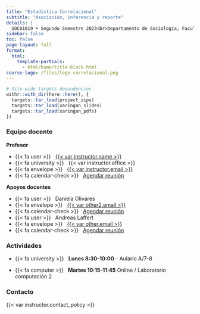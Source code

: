 ```yaml
---
title: "Estadística Correlacional"
subtitle: "Asociación, inferencia y reporte"
details: |
  SOC01019 • Segundo Semestre 2023<br>Departamento de Sociología, Facultad de Ciencias Sociales<br>Universidad de Chile
sidebar: false
toc: false
page-layout: full
format:
  html:
    template-partials:
      - html/home/title-block.html
course-logo: /files/logo-correlacional.png
---
```


```r
# Site-wide targets dependencies
withr::with_dir(here::here(), {
  targets::tar_load(project_zips)
  targets::tar_load(xaringan_slides)
  targets::tar_load(xaringan_pdfs)
})
```

::: {.home}

::: {.grid .course-details}

::: {.g-col-12 .g-col-sm-6 .g-col-md-4}
### Equipo docente

**Profesor**

- {{< fa user >}} &nbsp; [{{< var instructor.name >}}]({{< var instructor.url >}})
- {{< fa university >}} &nbsp; {{< var instructor.office >}}
- {{< fa envelope >}} &nbsp; <a href="mailto:{{< var instructor.email >}}">{{< var instructor.email >}}</a>
- {{< fa calendar-check >}} &nbsp; [Agendar reunión]({{< var instructor.appointment_url >}})

**Apoyos docentes**

- {{< fa user >}} &nbsp; Daniela Olivares
- {{< fa envelope >}} &nbsp; <a href="mailto:{{< var other2.email >}}">{{< var other2.email >}}</a>
- {{< fa calendar-check >}} &nbsp; [Agendar reunión]({{< var other2.appointment_url >}})
- {{< fa user >}} &nbsp; Andreas Laffert
- {{< fa envelope >}} &nbsp; <a href="mailto:{{< var other.email >}}">{{< var other.email >}}</a>
- {{< fa calendar-check >}} &nbsp; [Agendar reunión]({{< var other.appointment_url >}})


:::

::: {.g-col-12 .g-col-sm-6 .g-col-md-4}
### Actividades

- {{< fa university >}} &nbsp; **Lunes 8:30-10:00** - Aulario A/7-8

- {{< fa computer >}} &nbsp; **Martes 10:15-11:45** Online / Laboratorio computación 2

:::

::: {.g-col-12 .g-col-md-4 .contact-policy}
### Contacto

{{< var instructor.contact_policy >}}
:::

:::


:::
